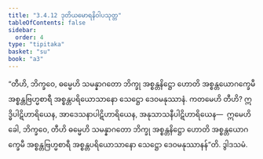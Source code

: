```yaml
---
title: "3.4.12 ဒုတိယမောရနိဝါပသုတ္တ"
tableOfContents: false
sidebar:
  order: 4
type: "tipitaka"
basket: "su"
book: "a3"
---
```



<DynamicBreadcrumb />

<Division number="145" book="a3">

<Paragraph number="1056" book="a3">
“တီဟိ, ဘိက္ခဝေ, ဓမ္မေဟိ သမန္နာဂတော ဘိက္ခု အစ္စန္တနိဋ္ဌော ဟောတိ အစ္စန္တယောဂက္ခေမီ အစ္စန္တဗြဟ္မစာရီ အစ္စန္တပရိယောသာနော သေဋ္ဌော ဒေဝမနုဿာနံ. ကတမေဟိ တီဟိ? ဣဒ္ဓိပါဋိဟာရိယေန, အာဒေသနာပါဋိဟာရိယေန, အနုသာသနီပါဋိဟာရိယေန—  ဣမေဟိ ခေါ, ဘိက္ခဝေ, တီဟိ ဓမ္မေဟိ သမန္နာဂတော ဘိက္ခု အစ္စန္တနိဋ္ဌော ဟောတိ အစ္စန္တယောဂက္ခေမီ အစ္စန္တဗြဟ္မစာရီ အစ္စန္တပရိယောသာနော သေဋ္ဌော ဒေဝမနုဿာနန်”တိ.

</Paragraph>
</Division>

<Paragraph number="1057" type="center" book="a3">
ဒွါဒသမံ.
</Paragraph>